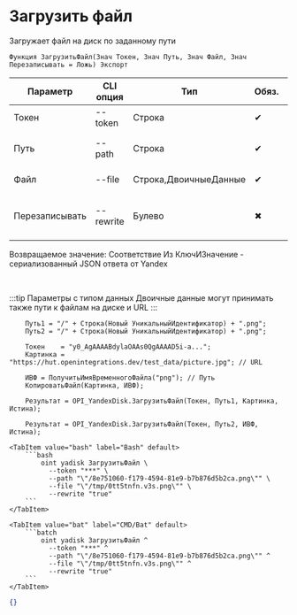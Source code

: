 ﻿---
sidebar_position: 10
description: Загрузить файл и другие функции для работы с Yandex Disk в Открытом пакете интеграций - бесплатной open-source библиотеке интеграций для 1С:Предприятие 8, OneScript и CLI
keywords: [1C, 1С, 1С:Предприятие, 1С:Предприятие 8.3, API, Интеграция, Сервисы, Обмен, OneScript, CLI, Yandex Disk]
---


# Загрузить файл
 Загружает файл на диск по заданному пути



`Функция ЗагрузитьФайл(Знач Токен, Знач Путь, Знач Файл, Знач Перезаписывать = Ложь) Экспорт`

  | Параметр | CLI опция | Тип | Обяз. | Назначение |
  |-|-|-|-|-|
  | Токен | --token | Строка | &#x2714; | Токен |
  | Путь | --path | Строка | &#x2714; | Путь для сохранение файла на Диске |
  | Файл | --file | Строка,ДвоичныеДанные | &#x2714; | Файл для загрузки |
  | Перезаписывать | --rewrite | Булево | &#x2716; | Перезаписывать, если файл с таким именем уже существует |

  
  Возвращаемое значение:   Соответствие Из КлючИЗначение - сериализованный JSON ответа от Yandex

<br/>

:::tip
Параметры с типом данных Двоичные данные могут принимать также пути к файлам на диске и URL
:::
<br/>



```bsl title="Пример использования для 1С:Предприятие/OneScript"
    Путь1 = "/" + Строка(Новый УникальныйИдентификатор) + ".png";
    Путь2 = "/" + Строка(Новый УникальныйИдентификатор) + ".png";

    Токен    = "y0_AgAAAABdylaOAAs0QgAAAAD5i-a...";
    Картинка = "https://hut.openintegrations.dev/test_data/picture.jpg"; // URL

    ИВФ = ПолучитьИмяВременногоФайла("png"); // Путь
    КопироватьФайл(Картинка, ИВФ);

    Результат = OPI_YandexDisk.ЗагрузитьФайл(Токен, Путь1, Картинка, Истина);

    Результат = OPI_YandexDisk.ЗагрузитьФайл(Токен, Путь2, ИВФ, Истина);
```
    

 <Tabs>
  
    <TabItem value="bash" label="Bash" default>
        ```bash
            oint yadisk ЗагрузитьФайл \
              --token "***" \
              --path "\"/8e751060-f179-4594-81e9-b7b876d5b2ca.png\"" \
              --file "\"/tmp/0tt5tnfn.v3s.png\"" \
              --rewrite "true"
        ```
    </TabItem>
  
    <TabItem value="bat" label="CMD/Bat" default>
        ```batch
            oint yadisk ЗагрузитьФайл ^
              --token "***" ^
              --path "\"/8e751060-f179-4594-81e9-b7b876d5b2ca.png\"" ^
              --file "\"/tmp/0tt5tnfn.v3s.png\"" ^
              --rewrite "true"
        ```
    </TabItem>
</Tabs>


```json title="Результат"
{}
```
